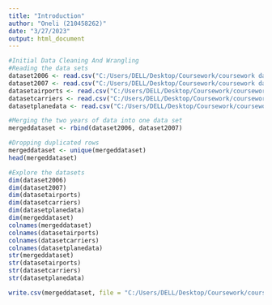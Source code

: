 ---
title: "Introduction"
author: "Oneli (210458262)"
date: "3/27/2023"
output: html_document
---


```{r}
#Initial Data Cleaning And Wrangling
#Reading the data sets
dataset2006 <- read.csv("C:/Users/DELL/Desktop/Coursework/coursework data set/2006.csv")
dataset2007 <- read.csv("C:/Users/DELL/Desktop/Coursework/coursework data set/2007.csv")
datasetairports <- read.csv("C:/Users/DELL/Desktop/Coursework/coursework data set/airports.csv")
datasetcarriers <- read.csv("C:/Users/DELL/Desktop/Coursework/coursework data set/carriers.csv")
datasetplanedata <- read.csv("C:/Users/DELL/Desktop/Coursework/coursework data set/plane-data.csv")

```

```{r}
#Merging the two years of data into one data set
mergeddataset <- rbind(dataset2006, dataset2007)

```

```{r}
#Dropping duplicated rows
mergeddataset <- unique(mergeddataset)
head(mergeddataset)

```

```{r}
#Explore the datasets
dim(dataset2006)
dim(dataset2007)
dim(datasetairports)
dim(datasetcarriers)
dim(datasetplanedata)
dim(mergeddataset)
colnames(mergeddataset)
colnames(datasetairports)
colnames(datasetcarriers)
colnames(datasetplanedata)
str(mergeddataset)
str(datasetairports)
str(datasetcarriers)
str(datasetplanedata)
```

```{r}
write.csv(mergeddataset, file = "C:/Users/DELL/Desktop/Coursework/coursework data set/2006and2007mergeddatasetr.csv", row.names = FALSE)

```






















































































































































































































































































































































































































































































































































































































































































































































































































































































































































































































































































































































